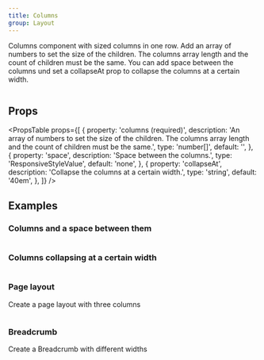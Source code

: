 ```yaml
---
title: Columns
group: Layout
---
```


Columns component with sized columns in one row. Add an array of numbers to set the size of the children. The columns array length and the count of children must be the same. You can add space between the columns und set a collapseAt prop to collapse the columns at a certain width.

```tsx preview file=components/Columns/basic-columns.demo.tsx

```

## Props

<PropsTable
  props={[
    {
      property: 'columns (required)',
      description:
        'An array of numbers to set the size of the children. The columns array length and the count of children must be the same.',
      type: 'number[]',
      default: '',
    },
    {
      property: 'space',
      description: 'Space between the columns.',
      type: 'ResponsiveStyleValue<string>',
      default: 'none',
    },
    {
      property: 'collapseAt',
      description: 'Collapse the columns at a certain width.',
      type: 'string',
      default: '40em',
    },
  ]}
/>

## Examples

### Columns and a space between them

```tsx preview file=components/Columns/space-columns.demo.tsx

```

### Columns collapsing at a certain width

```tsx preview file=components/Columns/collapse-columns.demo.tsx

```

### Page layout

Create a page layout with three columns

```tsx preview file=components/Columns/layout-columns.demo.tsx

```

### Breadcrumb

Create a Breadcrumb with different widths

```tsx preview file=components/Columns/breadcrumb-columns.demo.tsx

```
